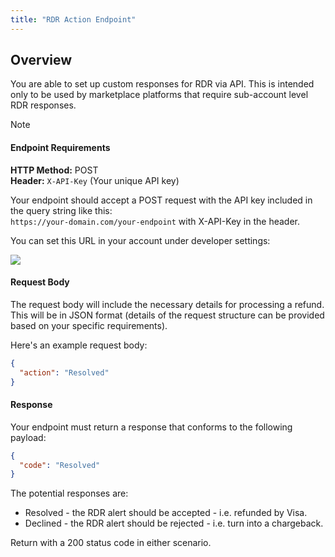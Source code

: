 ```yaml
---
title: "RDR Action Endpoint"
---
```


## Overview

You are able to set up custom responses for RDR via API. This is intended only to be used by marketplace platforms that require sub-account level RDR responses.

Note

#### Endpoint Requirements

**HTTP Method:** POST  
**Header:** `X-API-Key` (Your unique API key)

Your endpoint should accept a POST request with the API key included in the query string like this:  
`https://your-domain.com/your-endpoint` with X-API-Key in the header.

You can set this URL in your account under developer settings:

![](/images/reference/cb73ad3a066492daf730885b57a0a3c1c25a89f5a94e270984699d0c7ca2a9da-Screenshot_2024-10-03_at_8.50.20_PM.png)

#### Request Body

The request body will include the necessary details for processing a refund. This will be in JSON format (details of the request structure can be provided based on your specific requirements).

Here's an example request body:

```json
{
  "action": "Resolved"
}
```

#### Response

Your endpoint must return a response that conforms to the following payload:

```json
{
  "code": "Resolved"
}
```

The potential responses are:

- Resolved - the RDR alert should be accepted - i.e. refunded by Visa.
- Declined - the RDR alert should be rejected - i.e. turn into a chargeback.

Return with a 200 status code in either scenario.
